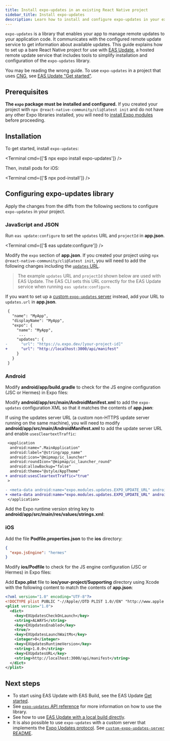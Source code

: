 ```yaml
---
title: Install expo-updates in an existing React Native project
sidebar_title: Install expo-updates
description: Learn how to install and configure expo-updates in your existing React Native project.
---
```



`expo-updates` is a library that enables your app to manage remote updates to your application code. It communicates with the configured remote update service to get information about available updates. This guide explains how to set up a bare React Native project for use with [EAS Update](/eas-update/introduction), a hosted remote update service that includes tools to simplify installation and configuration of the `expo-updates` library.

<Collapsible summary="Do you use Continuous Native Generation (CNG) in your project?">

You may be reading the wrong guide. To use `expo-updates` in a project that uses [CNG](/workflow/continuous-native-generation/), see [EAS Update "Get started"](/eas-update/getting-started/).

</Collapsible>

## Prerequisites

**The `expo` package must be installed and configured.** If you created your project with `npx @react-native-community/cli@latest init` and do not have any other Expo libraries installed, you will need to [install Expo modules](/bare/installing-expo-modules) before proceeding.

## Installation

To get started, install `expo-updates`:

<Terminal cmd={['$ npx expo install expo-updates']} />

Then, install pods for iOS:

<Terminal cmd={['$ npx pod-install']} />

## Configuring expo-updates library

Apply the changes from the diffs from the following sections to configure `expo-updates` in your project.

### JavaScript and JSON

Run `eas update:configure` to set the `updates` URL and `projectId` in **app.json**.

<Terminal cmd={['$ eas update:configure']} />

Modify the `expo` section of **app.json**. If you created your project using `npx @react-native-community/cli@latest init`, you will need to add the following changes including the [`updates` URL](/versions/latest/config/app/#url).

> The example `updates` URL and `projectId` shown below are used with EAS Update. The EAS CLI sets this URL correctly for the EAS Update service when running `eas update:configure`.

<DiffBlock source="/static/diffs/expo-update-app-json.diff" />

If you want to set up a [custom `expo-updates` server](https://github.com/expo/custom-expo-updates-server) instead, add your URL to `updates.url` in **app.json**.

```diff app.json
 {
   "name": "MyApp",
   "displayName": "MyApp",
   "expo": {
     "name": "MyApp",
      ...
     "updates": {
-      "url": "https://u.expo.dev/[your-project-id]"
+      "url": "http://localhost:3000/api/manifest"
     }
   }
 }
```

### Android

Modify **android/app/build.gradle** to check for the JS engine configuration (JSC or Hermes) in Expo files:

<DiffBlock source="/static/diffs/expo-update-android-build-gradle.diff" />

Modify **android/app/src/main/AndroidManifest.xml** to add the `expo-updates` configuration XML so that it matches the contents of **app.json**:

<DiffBlock source="/static/diffs/expo-update-android-manifest.diff" />

If using the updates server URL (a custom non-HTTPS update server running on the same machine), you will need to modify **android/app/src/main/AndroidManifest.xml** to add the update server URL and enable `usesCleartextTraffic`:

```diff android/app/src/main/AndroidManifest.xml
 <application
  android:name=".MainApplication"
  android:label="@string/app_name"
  android:icon="@mipmap/ic_launcher"
  android:roundIcon="@mipmap/ic_launcher_round"
  android:allowBackup="false"
  android:theme="@style/AppTheme"
+ android:usesCleartextTraffic="true"
 >

- <meta-data android:name="expo.modules.updates.EXPO_UPDATE_URL" android:value="https://u.expo.dev/[your-project-id]"/>
+ <meta-data android:name="expo.modules.updates.EXPO_UPDATE_URL" android:value="http://localhost:3000/api/manifest"/>
 </application>
```

Add the Expo runtime version string key to **android/app/src/main/res/values/strings.xml**:

<DiffBlock source="/static/diffs/expo-update-strings-xml.diff" />

### iOS

Add the file **Podfile.properties.json** to the **ios** directory:

```json ios/Podfile.properties.json
{
  "expo.jsEngine": "hermes"
}
```

Modify **ios/Podfile** to check for the JS engine configuration (JSC or Hermes) in Expo files:

<DiffBlock source="/static/diffs/expo-update-ios-podfile.diff" />

Add **Expo.plist** file to **ios/your-project/Supporting** directory using Xcode with the following content to match the contents of **app.json**:

```xml Expo.plist
<?xml version="1.0" encoding="UTF-8"?>
<!DOCTYPE plist PUBLIC "-//Apple//DTD PLIST 1.0//EN" "http://www.apple.com/DTDs/PropertyList-1.0.dtd">
<plist version="1.0">
  <dict>
    <key>EXUpdatesCheckOnLaunch</key>
    <string>ALWAYS</string>
    <key>EXUpdatesEnabled</key>
    <true/>
    <key>EXUpdatesLaunchWaitMs</key>
    <integer>0</integer>
    <key>EXUpdatesRuntimeVersion</key>
    <string>1.0.0</string>
    <key>EXUpdatesURL</key>
    <string>http://localhost:3000/api/manifest</string>
  </dict>
</plist>
```

## Next steps

- To start using EAS Update with EAS Build, see the EAS Update [Get started](/eas-update/getting-started/).
- See [`expo-updates` API reference](/versions/latest/sdk/updates/) for more information on how to use the library.
- See how to use [EAS Update with a local build directly](/eas-update/build-locally/).
- It is also possible to use `expo-updates` with a custom server that implements the [Expo Updates protocol](/technical-specs/expo-updates-1/). See [`custom-expo-updates-server` README](https://github.com/expo/custom-expo-updates-server#readme).
